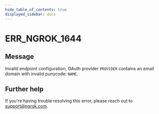 ```yaml
---
hide_table_of_contents: true
displayed_sidebar: docs
---
```



# ERR_NGROK_1644

## Message

Invalid endpoint configuration, OAuth provider `PROVIDER` contains an email domain with invalid punycode: `NAME`.

<ErrorDetails error="err_ngrok_1644" />

## Further help

If you're having trouble resolving this error, please reach out to [support@ngrok.com](mailto:support@ngrok.com?subject=Help%20with%20ERR_NGROK_1644).
